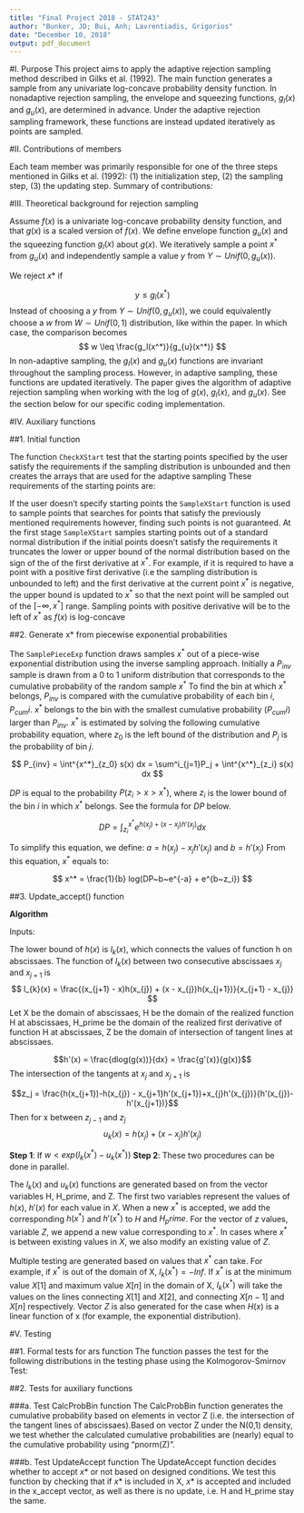 ```yaml
---
title: "Final Project 2018 - STAT243"
author: "Bunker, JD; Bui, Anh; Lavrentiadis, Grigorios"
date: "December 10, 2018"
output: pdf_document
---
```


#I. Purpose 
This project aims to apply the adaptive rejection sampling method described in Gilks et al. (1992). The main function \textit{ars()} generates a sample from any univariate log-concave probability density function. In nonadaptive rejection sampling, the envelope and squeezing functions, $g_l(x)$ and $g_u(x)$, are determined in advance. Under the adaptive rejection sampling framework, these functions are instead updated iteratively as points are sampled.

#II. Contributions of members

Each team member was primarily responsible for one of the three steps mentioned in Gilks et al. (1992): (1) the initialization step, (2) the sampling step, (3) the updating step. Summary of contributions:
\begin{itemize}

\item Bunker, JD: Primarily responsible for the initialization step, which sets the starting abscissae. In the main \textit{ars()} function, the user can provide these points. Otherwise, the starting points are automatically selected. Other contributions include improving the computational efficiency of the \textit{Update\_accept()} function, testing the log-concavity of the given function, editing the report, and writing the documentation.

\item Bui, Anh: Primarily responsible for the updating step, which decides whether $x^*$ is accepted or rejected in the final sample. In addition, the envelope and squeezing functions are updated accordingly.  Other contributions include writing the report and implementing the formal testing.

\item Lavrentiadis, Grigorios: Primarily responsible for the sampling step, which generates the value $x^*$ from a piecewise exponential distribution, $s_k(x)$. Other contributions include assembling the auxiliary functions into the comprehensive \textit{ars()} function, and miscellaneous code optimization.

\end{itemize}

#III.  Theoretical background for rejection sampling

Assume $f(x)$ is a univariate log-concave probability density function, and that $g(x)$ is a scaled version of $f(x)$. We define envelope function $g_{u}(x)$ and the squeezing function $g_{l}(x)$ about $g(x)$. We iteratively sample a point $x^*$ from $g_u(x)$ and independently sample a value $y$ from $Y \sim Unif(0,g_{u}(x))$.

We reject $x*$ if 

$$
y \leq g_l(x^*) 
$$
Instead of choosing a $y$ from $Y \sim Unif(0,g_{u}(x))$, we could equivalently choose a $w$ from $W \sim Unif(0,1)$ distribution, like within the paper. In which case, the comparison becomes
$$
w \leq \frac{g_l(x^*)}{g_{u}(x^*)}
$$
In non-adaptive sampling, the $g_l(x)$ and $g_u(x)$ functions are invariant throughout the sampling process. However, in adaptive sampling, these functions are updated iteratively. The paper gives the algorithm of adaptive rejection sampling when working with the log of $g(x)$, $g_l(x)$, and $g_{u}(x)$. See the \textit{Auxiliary functions} section below for our specific coding implementation.

#IV. Auxiliary functions

##1. Initial function

The function `CheckXStart` test that the starting points specified by the user satisfy the requirements if the sampling distribution is unbounded and then creates the arrays that are used for the adaptive sampling
These requirements of the starting points are: 
\begin{itemize}
\item If the sampling distribution is unbounded to the left ($-Inf$ is the lower limit) the derivative of the smallest sampling point must be negative
\item If the sampling distribution is unbounded to the right ($+Inf$ is the upper limit) the derivative of the largest sampling point must be positive
\end{itemize}
If the user doesn't specify starting points the `SampleXStart` function is used to sample points that searches for points that satisfy the previously mentioned requirements however, finding such points is not guaranteed. 
At the first stage `SampleXStart` samples starting points out of a standard normal distribution if the initial points doesn't satisfy the requirements it truncates the lower or upper bound of the normal distribution based on the sign of the of the first derivative at $x^*$.
For example, if it is required to have a point with a positive first derivative (i.e the sampling distribution is unbounded to left) and the first derivative at the current point $x^*$ is negative, the upper bound is updated to $x^*$ so that the next point will be sampled out of the $[- \infty ,x^*]$ range. 
Sampling points with positive derivative will be to the left of $x^*$ as $f(x)$ is log-concave

##2. Generate x* from piecewise exponential probabilities

The `SamplePieceExp` function draws samples $x^*$ out of a piece-wise exponential distribution using the inverse sampling approach. 
Initially a $P_{inv}$ sample is drawn from a $0$ to $1$ uniform distribution that corresponds to the cumulative probability of the random sample $x^*$
To find the bin at which $x^*$ belongs, $P_{inv}$ is compared with the cumulative probability of each bin $i$, $P_{cum}i$. 
$x^*$ belongs to the bin with the smallest cumulative probability ($P_{cum}i$) larger than $P_{inv}$.
$x^*$ is estimated by solving the following cumulative probability equation, where $z_0$ is the left bound of the distribution and $P_j$ is the probability of bin $j$.


$$
P_{inv} = \int^{x^*}_{z_0} s(x) dx = \sum^i_{j=1}P_j + \int^{x^*}_{z_i} s(x) dx
$$

$DP$ is equal to the probability $P(z_i > x > x^*)$, where $z_i$ is the lower bound of the bin $i$ in which $x^*$ belongs. See the formula for $DP$ below.

$$
DP = \int^{x^*}_{z_i} e^{h(x_j) + (x-x_j) h'(x_j)} dx 
$$

To simplify this equation, we define: $a = h(x_j)-x_j h'(x_j)$ and $b = h'(x_j)$
From this equation, $x^*$ equals to:

$$
x^* = \frac{1}{b} log(DP~b~e^{-a} +  e^{b~z_i})
$$

##3. Update_accept() function

**Algorithm**

Inputs: 
\begin{itemize}
  \item $w \sim Unif(0,1))$
  \item $l_{k}(x^{*}) = log(g_{l}(x^{*}))$
  \item $u_{k}(x^{*}) = log(g_{u}(x^{*}))$
  \item $h(x^{*}) = log(g(x^{*}))$
  \item $s_{k}(x) = \frac{\exp u_{k}(x) }{\int_{D} \exp u_{k}(x') dx'} = \frac{g_{u}(x)} {\int_{D} g_{u}(x')dx'}$ 
\end{itemize}

The lower bound of $h(x)$ is $l_{k}(x)$, which connects the values of function h on abscissaes.
The function of $l_{k}(x)$ between two consecutive abscissaes $x_{j}$ and $x_{j+1}$ is
$$
l_{k}(x) = \frac{(x_{j+1} - x)h(x_{j}) + (x - x_{j})h(x_{j+1})}{x_{j+1} - x_{j}}
$$ 
Let X be the domain of abscissaes, H be the domain of the realized function H at abscissaes, H_prime be the domain of the realized first derivative of function H at abscissaes, Z be the domain of intersection of tangent lines at abscissaes.

$$h'(x) = \frac{dlog(g(x))}{dx} = \frac{g'(x)}{g(x)}$$
The intersection of the tangents at $x_{j}$ and $x_{j+1}$ is

$$z_j = \frac{h(x_{j+1})-h(x_{j}) - x_{j+1}h'(x_{j+1})+x_{j}h'(x_{j})}{h'(x_{j})-h'(x_{j+1})}$$
Then for x between $z_{j-1}$ and $z_{j}$
$$
u_{k}(x) = h(x_{j}) + (x-x_{j})h'(x_{j})
$$

**Step 1**:
If $w < exp(l_{k}(x^{*}) - u_{k}(x^{*}))$ 
\begin{itemize}
  \item Accept $x^{*}$ when the condition is satisfied. Draw another $x^{*}$ from $s_{k}(x)$
  \item Reject $x^{*}$ when the condition is not satisfied.
\end{itemize}

**Step 2**: These two procedures can be done in parallel. 
\begin{itemize}
\item Evaluate $h(x^{*}), h'(x^{*})$. Update $l_{k}(x), u_{k}(x), s_{k}(x)$. $X$ includes $x^{*}$ as an element. 
\item Accept $x^{*}$ if $w < exp(h(x^{*}) - u_{k}(x^{*}))$. Otherwise, reject.
\end{itemize}

The $l_{k}(x)$ and $u_{k}(x)$ functions are generated based on from the vector variables H, H_prime, and Z. The first two variables represent the values of $h(x)$, $h'(x)$ for each value in $X$. When a new $x^*$ is accepted, we add the corresponding $h(x^*)$ and $h'(x^*)$ to $H$ and $H_prime$. For the vector of $z$ values, variable $Z$, we append a new value corresponding to $x^*$. In cases where $x^*$ is between existing values in $X$, we also modify an existing value of $Z$.

Multiple testing are generated based on values that $x^*$ can take.  For example, if $x^*$ is out of the domain of X, $l_{k}(x^{*})=-Inf$. If $x^*$ is at the minimum value $X[1]$ and maximum value $X[n]$ in the domain of X, $l_{k}(x^{*})$ will take the values on the lines connecting $X[1]$ and $X[2]$, and connecting $X[n-1]$ and $X[n]$ respectively.  Vector $Z$ is also generated for the case when $H(x)$ is a linear function of x (for example, the exponential distribution).

#V. Testing

##1. Formal tests for ars function
The \textit{ars()} function passes the test for the following distributions in the testing phase using the Kolmogorov-Smirnov Test: \newline

\begin{itemize}
  \item Normal distribution with mean = 0 and standard deviation = 1
  \item Normal distribution with mean = 7 and standard deviation = 2
  \item Beta(1,3) distribution
  \item Gamma(2,3) distribution
\end{itemize}

##2. Tests for auxiliary functions

###a. Test CalcProbBin function
The CalcProbBin function generates the cumulative probability based on elements in vector Z (i.e. the intersection of the tangent lines of abscissaes).Based on vector Z under the N(0,1) density, we test whether the calculated cumulative probabilities are (nearly) equal to the cumulative probability using "pnorm(Z)".

###b. Test UpdateAccept function
The UpdateAccept function decides whether to accept $x*$ or not based on designed conditions.  We test this function by checking that if $x*$ is included in X, $x*$ is accepted and included in the x_accept vector, as well as there is no update, i.e. H and H_prime stay the same.
